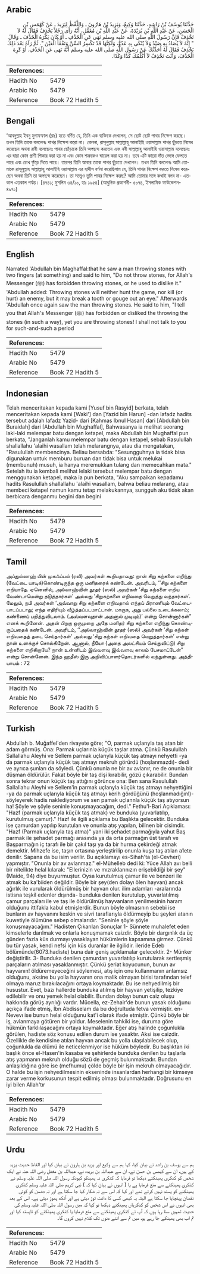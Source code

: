 ## Arabic


<div dir="rtl" lang="ar" style={{fontSize:'larger',backgroundColor:'#f8f9fa',padding:20}}>
حَدَّثَنَا يُوسُفُ بْنُ رَاشِدٍ، حَدَّثَنَا وَكِيعٌ، وَيَزِيدُ بْنُ هَارُونَ ـ وَاللَّفْظُ لِيَزِيدَ ـ عَنْ كَهْمَسِ بْنِ الْحَسَنِ، عَنْ عَبْدِ اللَّهِ بْنِ بُرَيْدَةَ، عَنْ عَبْدِ اللَّهِ بْنِ مُغَفَّلٍ، أَنَّهُ رَأَى رَجُلاً يَخْذِفُ فَقَالَ لَهُ لاَ تَخْذِفْ فَإِنَّ رَسُولَ اللَّهِ صلى الله عليه وسلم نَهَى عَنِ الْخَذْفِ ـ أَوْ كَانَ يَكْرَهُ الْخَذْفَ ـ وَقَالَ ‏ "‏ إِنَّهُ لاَ يُصَادُ بِهِ صَيْدٌ وَلاَ يُنْكَى بِهِ عَدُوٌّ، وَلَكِنَّهَا قَدْ تَكْسِرُ السِّنَّ وَتَفْقَأُ الْعَيْنَ ‏"‏‏.‏ ثُمَّ رَآهُ بَعْدَ ذَلِكَ يَخْذِفُ فَقَالَ لَهُ أُحَدِّثُكَ عَنْ رَسُولِ اللَّهِ صلى الله عليه وسلم أَنَّهُ نَهَى عَنِ الْخَذْفِ‏.‏ أَوْ كَرِهَ الْخَذْفَ، وَأَنْتَ تَخْذِفُ لاَ أُكَلِّمُكَ كَذَا وَكَذَا‏.‏
</div>
<div style={{backgroundColor:'#f8f9fa',padding:20, marginBottom: 10}}><table> <thead> <tr> <th>References:</th> <th></th> </tr> </thead> <tbody><tr><td>Hadith No</td><td>5479</td></tr><tr><td>Arabic No</td><td>5479</td></tr><tr><td>Reference</td><td>Book 72 Hadith 5</td></tr></tbody></table></div>

## Bengali


<div dir="ltr" lang="bn" style={{fontSize:'larger',backgroundColor:'#f8f9fa',padding:20}}>
‘আবদুল্লাহ ইবনু মুগাফফাল (রাঃ) হতে বর্ণিত যে, তিনি এক ব্যক্তিকে দেখলেন, সে ছোট ছোট পাথর নিক্ষেপ করছে। তখন তিনি তাকে বললেনঃ পাথর নিক্ষেপ করো না। কেননা, রাসূলুল্লাহ সাল্লাল্লাহু আলাইহি ওয়াসাল্লাম পাথর ছুঁড়তে নিষেধ করেছেন অথবা রাবী বলেছেনঃ পাথর ছোঁড়াকে তিনি অপছন্দ করতেন এবং নবী সাল্লাল্লাহু আলাইহি ওয়াসাল্লাম বলেছেনঃ এর দ্বারা কোন প্রাণী শিকার করা হয় না এবং কোন শত্রুকেও ঘায়েল করা হয় না। তবে এটি কারো দাঁত ভেঙ্গে ফেলতে পারে এবং চোখ ফুঁড়ে দিতে পারে। তারপর তিনি আবার তাকে পাথর ছুঁড়তে দেখলেন। তখন তিনি বললেনঃ আমি তোমাকে রাসূলুল্লাহ সাল্লাল্লাহু আলাইহি ওয়াসাল্লাম এর হাদীস বর্ণনা করেছিলাম যে, তিনি পাথর নিক্ষেপ করতে নিষেধ করেছেন অথবা তিনি তা অপছন্দ করেছেন। তা সত্ত্বেও তুমি পাথর নিক্ষেপ করছ? আমি তোমার সঙ্গে কথাই বলব না- এতকাল এতকাল পর্যন্ত। [৪৭৪১; মুসলিম ৩৪/১০, হাঃ ১৯৫৪] (আধুনিক প্রকাশনী- ৫০৭৪, ইসলামিক ফাউন্ডেশন- ৪৯৭১)
</div>
<div style={{backgroundColor:'#f8f9fa',padding:20, marginBottom: 10}}><table> <thead> <tr> <th>References:</th> <th></th> </tr> </thead> <tbody><tr><td>Hadith No</td><td>5479</td></tr><tr><td>Arabic No</td><td>5479</td></tr><tr><td>Reference</td><td>Book 72 Hadith 5</td></tr></tbody></table></div>

## English


<div dir="ltr" lang="en" style={{fontSize:'larger',backgroundColor:'#f8f9fa',padding:20}}>
Narrated 'Abdullah bin Maghaffal:that he saw a man throwing stones with two fingers (at something) and said to him, "Do not throw stones, for Allah's Messenger (ﷺ) has forbidden throwing stones, or he used to dislike it." 'Abdullah added: Throwing stones will neither hunt the game, nor kill (or hurt) an enemy, but it may break a tooth or gouge out an eye." Afterwards 'Abdullah once again saw the man throwing stones. He said to him, "I tell you that Allah's Messenger (ﷺ) has forbidden or disliked the throwing the stones (in such a way), yet you are throwing stones! I shall not talk to you for such-and-such a period
</div>
<div style={{backgroundColor:'#f8f9fa',padding:20, marginBottom: 10}}><table> <thead> <tr> <th>References:</th> <th></th> </tr> </thead> <tbody><tr><td>Hadith No</td><td>5479</td></tr><tr><td>Arabic No</td><td>5479</td></tr><tr><td>Reference</td><td>Book 72 Hadith 5</td></tr></tbody></table></div>

## Indonesian


<div dir="ltr" lang="id" style={{fontSize:'larger',backgroundColor:'#f8f9fa',padding:20}}>
Telah menceritakan kepada kami [Yusuf bin Rasyid] berkata, telah menceritakan kepada kami [Waki'] dan [Yazid bin Harun] -dan lafadz hadits tersebut adalah lafadz Yazid- dari [Kahmas Ibnul Hasan] dari [Abdullah bin Buraidah] dari [Abdullah bin Mughaffal], Bahwasanya ia melihat seorang laki-laki melempar batu dengan ketapel, maka Abdullah bin Mughaffal pun berkata, "Janganlah kamu melempar batu dengan ketapel, sebab Rasulullah shallallahu 'alaihi wasallam telah melarangnya, atau dia mengatakan, "Rasulullah membencinya. Beliau bersabda: "Sesungguhnya ia tidak bisa digunakan untuk memburu buruan dan tidak bisa untuk melukai (membunuh) musuh, ia hanya meremukkan tulang dan memecahkan mata." Setelah itu ia kembali melihat lelaki tersebut melempar batu dengan menggunakan ketapel, maka ia pun berkata, "Aku sampaikan kepadamu hadits Rasulullah shallallahu 'alaihi wasallam, bahwa beliau melarang, atau membeci ketapel namun kamu tetap melakukannya, sungguh aku tidak akan berbicara denganmu begini dan begini
</div>
<div style={{backgroundColor:'#f8f9fa',padding:20, marginBottom: 10}}><table> <thead> <tr> <th>References:</th> <th></th> </tr> </thead> <tbody><tr><td>Hadith No</td><td>5479</td></tr><tr><td>Arabic No</td><td>5479</td></tr><tr><td>Reference</td><td>Book 72 Hadith 5</td></tr></tbody></table></div>

## Tamil


<div dir="ltr" lang="ta" style={{fontSize:'larger',backgroundColor:'#f8f9fa',padding:20}}>
அப்துல்லாஹ் பின் முகஃப்பல் (ரலி) அவர்கள் கூறியதாவது: நான் சிறு கற்களை எறிந்து (வேட்டை யாடிக்)கொண்டிருந்த ஒரு மனிதரைக் கண்டேன். அவரிடம், ‘‘சிறு கற்களை எறியாதே. ஏனெனில், அல்லாஹ்வின் தூதர் (ஸல்) அவர்கள் ‘சிறு கற்களை எறிய வேண்டாமென்று தடுத்தார்கள்’ அல்லது ‘சிறுகற்களை எறிவதை வெறுத்து வந்தார்கள்’. மேலும், நபி அவர்கள் ‘அவ்வாறு சிறு கற்களை எறிவதால் எந்தப் பிராணியும் வேட்டையாடப்படாது; எந்த எதிரியும் வீழ்த்தப்படமாட்டான். மாறாக, அது பல்லை உடைக்கலாம்; கண்ணைப் பறித்துவிடலாம். (அவ்வளவுதான் அதனால் முடியும்)’ என்று சொன்னார்கள்” எனக் கூறினேன். அதன் பிறகு ஒருமுறை அதே மனிதர் சிறு கற்களை எறிந்து கொண்டிருப்பதைக் கண்டேன். அவரிடம், ‘‘அல்லாஹ்வின் தூதர் (ஸல்) அவர்கள் ‘சிறு கற்கள் எறிவதைத் தடை செய்தார்கள்’ அல்லது ‘சிறு கற்கள் எறிவதை வெறுத்தார்கள்’ என்று நான் உனக்குச் சொல்கிறேன். ஆனால், நீயோ (அதை அலட்சியம் செய்துவிட்டு) சிறு கற்களை எறிகிறாயே? நான் உன்னிடம் இவ்வளவு இவ்வளவு காலம் பேசமாட்டேன்” என்று சொன்னேன். இந்த ஹதீஸ் இரு அறிவிப்பாளர்தொடர்களில் வந்துள்ளது. அத்தியாயம் : 72
</div>
<div style={{backgroundColor:'#f8f9fa',padding:20, marginBottom: 10}}><table> <thead> <tr> <th>References:</th> <th></th> </tr> </thead> <tbody><tr><td>Hadith No</td><td>5479</td></tr><tr><td>Arabic No</td><td>5479</td></tr><tr><td>Reference</td><td>Book 72 Hadith 5</td></tr></tbody></table></div>

## Turkish


<div dir="ltr" lang="tr" style={{fontSize:'larger',backgroundColor:'#f8f9fa',padding:20}}>
Abdullah b. Muğaffel'den rivayete göre; "O, parmak uçlarıyla taş atan bir adam görmüş. Ona: Parmak uçlarınla küçük taşlar atma. Çünkü Rasulullah Sallallahu Aleyhi ve Sellem parmak uçlarıyla küçük taş atmayı nehyetti -ya da parmak uçlarıyla küçük taş atmayı mekruh görürdü (hoşlanmazdı)- dedi ve ayrıca şunları da söyledi. Çünkü onunla ne bir av avlanır, ne de onunla bir düşman öldürülür. Fakat böyle bir taş dişi kırabilir, gözü çıkarabilir. Bundan sonra tekrar onun küçük taş attığını görünce ona: Ben sana Rasulullah Sallallahu Aleyhi ve Sellem'in parmak uçlanyla küçük taş atmayı nehyettiğini -ya da parmak uçlarıyla küçük taş atmayı kerih gördüğünü (hoşlanmadığınl)- söyleyerek hadis naklediyorum ve sen pamak uçlannla küçük taş atıyorsun ha! Şöyle ve şöyle seninle konuşmayacağım, dedi." Fethu'l-Bari Açıklaması: "Hazf (parmak uçlarıyla küçük taş atmak) ve bunduka (yuvarlatılıp, kurutulmuş çamur)." Hazf ile ilgili açıklama bu Başlıkta gelecektir. Bunduka ise çamurdan yapılıp kurutulan ve onunla atış yapılan, bilinen bir cisimdir. "Hazf (Parmak uçlarıyla taş atma)" yani iki şehadet parmağıyla yahut Baş parmak ile şehadet parmağı arasında ya da orta parmağın üst tarafı ve Başparmağın iç tarafı ile bir çakıl taşı ya da bir hurma çekirdeği atmak demektir. Mihzefe ise, taşın ortasına yerleştirilip onunla kuşa taş atılan a1ete denilir. Sapana da bu isim verilir. Bu açıklamayı es-Sihah'ta (el-Cevheri) yapmıştır. "Onunla bir av avlanmaz." el-Mühelleb dedi ki: Yüce Allah avı belli bir nitelikte helal kılarak: "Ellerinizin ve mızraklarınızın erişebildiği bir şey" (Maide, 94) diye buyurmuştur. Oysa kurutulmuş çamur ile ve benzeri ile atmak bu ka'biiden değildir. Böyle bir şey(den dolayı ölen hayvan) ancak ağırlık ile vurularak öldürülmüş bir hayvan olur. ilim adamları -aralarında istisna teşkil edenler dışında- bunduka denilen kurutulup, yuvarlatılmış çamur parçaları ile ve taş ile öldürülmüş hayvanların yenilmesinin haram olduğunu ittifakla kabul etmişlerdir. Bunun böyle olmasının sebebi ise bunların av hayvanını keskin ve sivri taraflarıyla öldürmeyip bu şeyleri atanın kuwetiyle ölümüne sebep olmalarıdır. "Seninle şöyle şöyle konuşmayacağım." Hadisten Çıkarılan Sonuçlar 1- Sünnete muhalefet eden kimselerle darılmak ve onlarla konuşmamak caizdir. Böyle bir dargınlık da üç günden fazla küs durmayı yasaklayan hükümlerin kapsamına girmez. Çünkü bu tür yasak, kendi nefsi için küs duranlar ile ilgilidir. ileride Edeb bölümünde(6073.hadiste) buna dair geniş açıklamalar gelecektir. 2- Münker değiştirilir. 3- Bunduka denilen çamurdan yuvarlatılıp kurutularak sertleşmiş parçaların atılması yasaklanmıştır. Çünkü şeriat koyucunun, bunun av hayvanın! öldüremeyeceğini söylemesi, atış için onu kullanmanın anlamsız olduğunu, aksine bu yolla hayvanın ona malik olmayan birisi tarafından telef olmaya maruz bırakılacağını ortaya koymaktadır. Bu ise nehyedilmiş bir husustur. Evet, bazı hallerde bunduka atılmış bir hayvan yetişilip, tezkiye edilebilir ve onu yemek helal olabilir. Bundan dolayı bunun caiz oluşu hakkında görüş ayrılığı vardır. Mücella, ez-Zehair'de bunun yasak olduğunu açıkça ifade etmiş, İbn Abdisselam da bu doğrultuda fetva vermiştir. en-Nevevı ise bunun helal olduğunu kat'i olarak ifade etmiştir. Çünkü böyle bir iş, avlanmaya götüren bir yoldur. Meselenin tahkiki ise, duruma göre hükmün farklılaşacağını ortaya koymaktadır. Eğer atış halinde çoğunlukla görülen, hadiste söz konusu edilen durum ise yasaktır. Aksi ise caizdir. Özellikle de kendisine atılan hayvan ancak bu yolla ulaşılabilecek olup, çoğunlukla da ölümü ile neticelenmiyor ise hüküm böyledir. Bu başlıktan iki başlık önce el-Hasen'in kasaba ve şehirlerde bunduka denilen bu taşlarla atış yapmanın mekruh olduğu sözü de geçmiş bulunmaktadır. Bundan anlaşıldığına göre ise (mefhumu) çölde böyle bir işin mekruh olmayacağıdır. O halde bu işin nehyedilmesinin ekseninde insanlardan herhangi bir kimseye zarar verme korkusunun tespit edilmiş olması bulunmaktadır. Doğrusunu en iyi bilen Allah'tır
</div>
<div style={{backgroundColor:'#f8f9fa',padding:20, marginBottom: 10}}><table> <thead> <tr> <th>References:</th> <th></th> </tr> </thead> <tbody><tr><td>Hadith No</td><td>5479</td></tr><tr><td>Arabic No</td><td>5479</td></tr><tr><td>Reference</td><td>Book 72 Hadith 5</td></tr></tbody></table></div>

## Urdu


<div dir="rtl" lang="ur" style={{fontSize:'larger',backgroundColor:'#f8f9fa',padding:20}}>
ہم سے یوسف بن راشد نے بیان کیا، کہا ہم سے وکیع اور یزید بن ہارون نے بیان کیا اور الفاظ حدیث یزید کے ہیں، ان سے کہمس بن حسن نے، ان سے عبداللہ بن بریدہ نے، عبداللہ بن مغفل رضی اللہ عنہ نے ایک شخص کو کنکری پھینکتے دیکھا تو فرمایا کہ کنکری نہ پھینکو کیونکہ رسول اللہ صلی اللہ علیہ وسلم نے کنکری پھینکنے سے منع فرمایا ہے یا ( انہوں نے بیان کیا کہ ) نبی کریم صلی اللہ علیہ وسلم کنکری پھینکنے کو پسند نہیں کرتے تھے اور کہا کہ اس سے نہ شکار کیا جا سکتا ہے اور نہ دشمن کو کوئی نقصان پہنچایا جا سکتا ہے البتہ یہ کبھی کسی کا دانت توڑ دیتی ہے اور آنکھ پھوڑ دیتی ہے۔ اس کے بعد بھی انہوں نے اس شخص کو کنکریاں پھینکتے دیکھا تو کہا کہ میں رسول اللہ صلی اللہ علیہ وسلم کی حدیث تمہیں سنا رہا ہوں کہ آپ نے کنکری پھینکنے سے منع فرمایا یا کنکری پھینکنے کو ناپسند کیا اور تم اب بھی پھینکے جا رہے ہو، میں تم سے اتنے دنوں تک کلام نہیں کروں گا۔
</div>
<div style={{backgroundColor:'#f8f9fa',padding:20, marginBottom: 10}}><table> <thead> <tr> <th>References:</th> <th></th> </tr> </thead> <tbody><tr><td>Hadith No</td><td>5479</td></tr><tr><td>Arabic No</td><td>5479</td></tr><tr><td>Reference</td><td>Book 72 Hadith 5</td></tr></tbody></table></div>